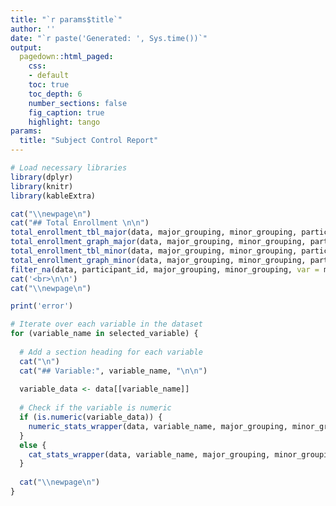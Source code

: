 ```yaml
---
title: "`r params$title`"
author: ''
date: "`r paste('Generated: ', Sys.time())`"
output:
  pagedown::html_paged:
    css:
    - default
    toc: true
    toc_depth: 6
    number_sections: false
    fig_caption: true
    highlight: tango
params:
  title: "Subject Control Report"
---
```


```r
# Load necessary libraries
library(dplyr)
library(knitr)
library(kableExtra)

cat("\\newpage\n")
cat("## Total Enrollment \n\n")
total_enrollment_tbl_major(data, major_grouping, minor_grouping, participant_id)
total_enrollment_graph_major(data, major_grouping, minor_grouping, participant_id)
total_enrollment_tbl_minor(data, major_grouping, minor_grouping, participant_id)
total_enrollment_graph_minor(data, major_grouping, minor_grouping, participant_id)
filter_na(data, participant_id, major_grouping, minor_grouping, var = minor_grouping)
cat('<br>\n\n')
cat("\\newpage\n")

print('error')

# Iterate over each variable in the dataset
for (variable_name in selected_variable) {
  
  # Add a section heading for each variable
  cat("\n") 
  cat("## Variable:", variable_name, "\n\n")
  
  variable_data <- data[[variable_name]]
  
  # Check if the variable is numeric
  if (is.numeric(variable_data)) {
    numeric_stats_wrapper(data, variable_name, major_grouping, minor_grouping, participant_id)
  }
  else {
    cat_stats_wrapper(data, variable_name, major_grouping, minor_grouping, participant_id)
  }
  
  cat("\\newpage\n")
}
```